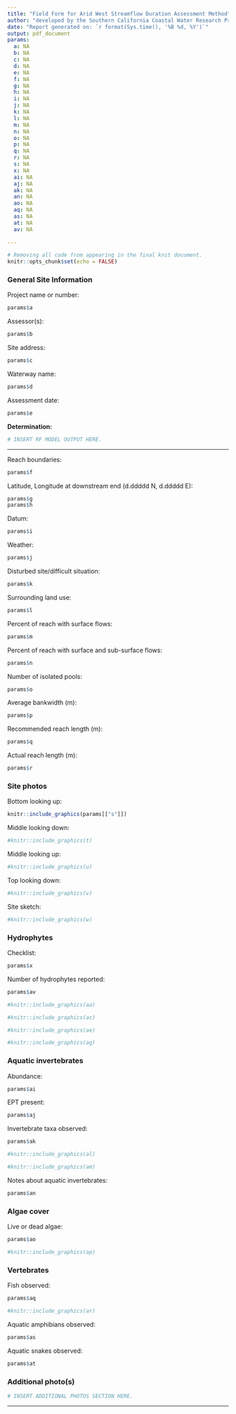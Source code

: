 ```yaml
---
title: "Field Form for Arid West Streamflow Duration Assessment Method"
author: "developed by the Southern California Coastal Water Research Project"
date: "Report generated on: `r format(Sys.time(), '%B %d, %Y')`"
output: pdf_document
params:
  a: NA
  b: NA
  c: NA
  d: NA
  e: NA
  f: NA
  g: NA
  h: NA
  i: NA
  j: NA
  k: NA
  l: NA
  m: NA
  n: NA
  o: NA
  p: NA
  q: NA
  r: NA
  s: NA
  x: NA
  ai: NA
  aj: NA
  ak: NA
  an: NA
  ao: NA
  aq: NA
  as: NA
  at: NA
  av: NA
  
---
```


```r

# Removing all code from appearing in the final knit document.
knitr::opts_chunk$set(echo = FALSE)

```

### General Site Information

Project name or number:
```r
params$a
```

Assessor(s):
```r
params$b
```

Site address:
```r
params$c
```

Waterway name:
```r
params$d
```

Assessment date:
```r
params$e
```

**Determination:**
```r
# INSERT RF MODEL OUTPUT HERE.
```

***
Reach boundaries:
```r
params$f
```

Latitude, Longitude at downstream end (d.ddddd N, d.ddddd E):
```r
params$g 
params$h
```

Datum:
```r
params$i
```

Weather:
```r
params$j
```

Disturbed site/difficult situation:
```r
params$k
```

Surrounding land use:
```r
params$l
```

Percent of reach with surface flows:
```r
params$m
```

Percent of reach with surface and sub-surface flows:
```r
params$n
```

Number of isolated pools:
```r
params$o
```

Average bankwidth (m):
```r
params$p
```

Recommended reach length (m):
```r
params$q
```

Actual reach length (m):
```r
params$r
```

### Site photos

Bottom looking up:
```r
knitr::include_graphics(params[["s"]])
```

Middle looking down:
```r
#knitr::include_graphics(t)
```

Middle looking up:
```r
#knitr::include_graphics(u)
```

Top looking down:
```r
#knitr::include_graphics(v)
```

Site sketch:
```r
#knitr::include_graphics(w)
```

### Hydrophytes

Checklist:
```r
params$x
```

Number of hydrophytes reported:
```r
params$av
```

```r
#knitr::include_graphics(aa)
```

```r
#knitr::include_graphics(ac)
```

```r
#knitr::include_graphics(ae)
```

```r
#knitr::include_graphics(ag)
```

### Aquatic invertebrates

Abundance:
```r
params$ai
```

EPT present:
```r
params$aj
```

Invertebrate taxa observed:
```r
params$ak
```

```r
#knitr::include_graphics(al)
```

```r
#knitr::include_graphics(am)
```

Notes about aquatic invertebrates:
```r
params$an
```

### Algae cover

Live or dead algae:
```r
params$ao
```

```r
#knitr::include_graphics(ap)
```

### Vertebrates

Fish observed:
```r
params$aq
```

```r
#knitr::include_graphics(ar)
```

Aquatic amphibians observed:
```r
params$as
```

Aquatic snakes observed:
```r
params$at
```

### Additional photo(s)

```r
# INSERT ADDITIONAL PHOTOS SECTION HERE.
```

***